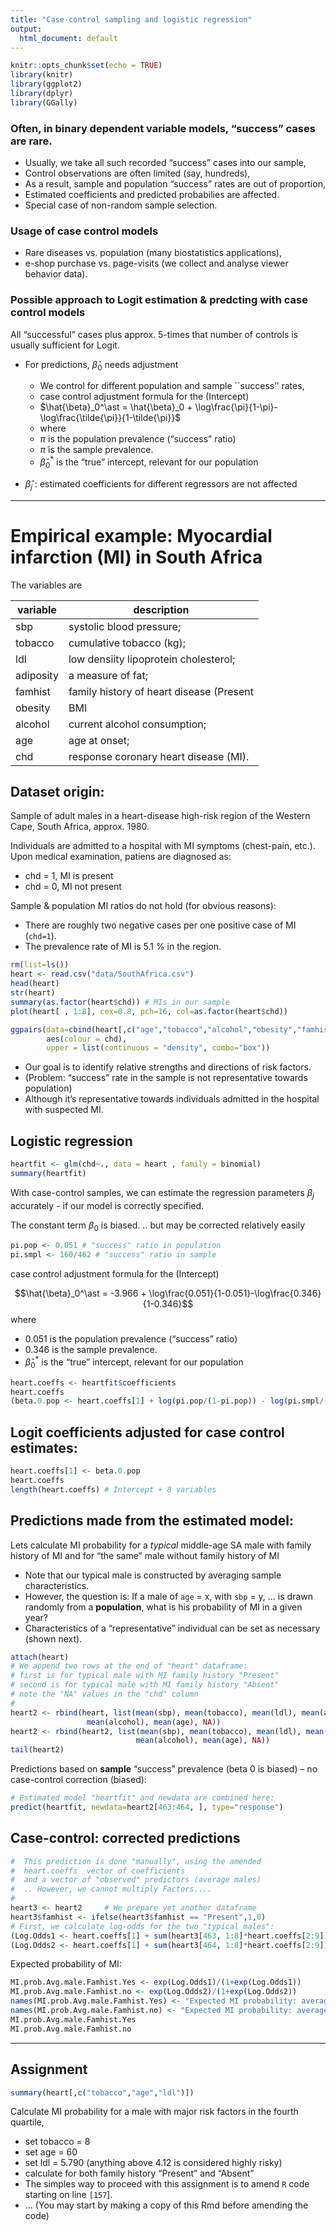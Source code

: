 ---
title: "Case-control sampling and logistic regression"
output:
  html_document: default
---

```{r setup, include=FALSE}
knitr::opts_chunk$set(echo = TRUE)
library(knitr)
library(ggplot2)
library(dplyr)
library(GGally)
```

### Often, in binary dependent variable models, "success" cases are rare.

* Usually, we take all such recorded "success" cases into our sample,
* Control observations are often limited (say, hundreds),
* As a result, sample and population "success" rates are out of proportion,
* Estimated coefficients and predicted probabilies are affected.
* Special case of non-random sample selection. 



### Usage of case control models

* Rare diseases vs. population (many biostatistics applications), 
* e-shop purchase vs. page-visits (we collect and analyse viewer behavior data).


### Possible approach to Logit estimation & predcting with case control models

All "successful" cases plus approx. 5-times that number of controls is usually sufficient for Logit.

* For predictions, $\hat{\beta}_0$ needs adjustment

    + We control for different population and sample ``success'' rates,
    + case control adjustment formula for the (Intercept)
    + $\hat{\beta}_0^\ast = \hat{\beta}_0 + \log\frac{\pi}{1-\pi}-\log\frac{\tilde{\pi}}{1-\tilde{\pi}}$  
    + where  
    + $\pi$ is the population prevalence ("success" ratio)  
    + $\tilde{\pi}$ is the sample prevalence.  
    + $\hat{\beta}_0^\ast$ is the "true" intercept, relevant for our population  


* $\hat{\beta}_j$ : estimated coefficients for different regressors are not affected

---

# Empirical example: Myocardial infarction (MI) in South Africa

The variables are

|   variable      | description                                   |
|-----------------|-----------------------------------------------|
|   sbp           | systolic blood pressure;                      |
|   tobacco       | cumulative tobacco (kg);                      |
|   ldl           | low densiity lipoprotein   cholesterol;       |
|   adiposity     | a measure of fat;                             |
|   famhist       | family history of heart disease   (Present    |
|   obesity       | BMI                                           |
|   alcohol       | current alcohol consumption;                  |
|   age           | age at onset;                                 |
|   chd           | response  coronary heart disease (MI).        |


## Dataset origin:

Sample of adult males in a heart-disease high-risk region of the Western Cape, South Africa, approx. 1980.

Individuals are admitted to a hospital with MI symptoms (chest-pain, etc.). Upon medical examination, patiens are diagnosed as:

* chd = 1, MI is present 
* chd = 0, MI not present


Sample & population MI ratios do not hold (for obvious reasons):

* There are roughly two negative cases per one positive case of MI (`chd=1`).
* The prevalence rate of MI is 5.1 % in the region.


```{r,warning=FALSE, message=FALSE}
rm(list=ls())
heart <- read.csv("data/SouthAfrica.csv")
head(heart)
str(heart)
summary(as.factor(heart$chd)) # MIs in our sample
plot(heart[ , 1:8], cex=0.8, pch=16, col=as.factor(heart$chd))
```

```{r, warning=FALSE, message=FALSE}
ggpairs(data=cbind(heart[,c("age","tobacco","alcohol","obesity","famhist")],chd=as.factor(heart$chd)), 
        aes(colour = chd), 
        upper = list(continuous = "density", combo="box"))
```


* Our goal is to identify relative strengths and directions of risk factors.
* (Problem: "success" rate in the sample is not representative towards population)
* Although it's representative towards individuals admitted in the hospital with suspected MI.

## Logistic regression

```{r}
heartfit <- glm(chd~., data = heart , family = binomial)
summary(heartfit)
```

With case-control samples, we can estimate the regression
parameters $\beta_j$ accurately - if our model is correctly specified.

The constant term $\beta_0$ is biased.
.. but may be corrected relatively easily


```{r}
pi.pop <- 0.051 # "success" ratio in population
pi.smpl <- 160/462 # "success" ratio in sample
```

case control adjustment formula for the (Intercept)

$$\hat{\beta}_0^\ast = -3.966 + \log\frac{0.051}{1-0.051}-\log\frac{0.346}{1-0.346}$$
where

* $0.051$ is the population prevalence ("success" ratio)
* $0.346$ is the sample prevalence.
* $\hat{\beta}_0^\ast$ is the "true" intercept, relevant for our population


```{r}
heart.coeffs <- heartfit$coefficients
heart.coeffs
(beta.0.pop <- heart.coeffs[1] + log(pi.pop/(1-pi.pop)) - log(pi.smpl/(1-pi.smpl)))
```

## Logit coefficients adjusted for case control estimates:

```{r}
heart.coeffs[1] <- beta.0.pop
heart.coeffs
length(heart.coeffs) # Intercept + 8 variables
```


## Predictions made from the estimated model:

Lets calculate MI probability for a *typical* middle-age SA male with family history of MI and for "the same" male without family history of MI 

* Note that our typical male is constructed by averaging sample characteristics.  
* However, the question is: If a male of `age` = x, with `sbp` = y, ... is drawn randomly from a **population**, what is his probability of MI in a given year?  
* Characteristics of a "representative" individual can be set as necessary (shown next). 


```{r}
attach(heart) 
# We append two rows at the end of "heart" dataframe:
# first is for typical male with MI family history "Present"
# second is for typical male with MI family history "Absent"
# note the "NA" values in the "chd" column 
#
heart2 <- rbind(heart, list(mean(sbp), mean(tobacco), mean(ldl), mean(adiposity), "Present", mean(obesity),
                 mean(alcohol), mean(age), NA))
heart2 <- rbind(heart2, list(mean(sbp), mean(tobacco), mean(ldl), mean(adiposity), "Absent", mean(obesity),
                            mean(alcohol), mean(age), NA))
tail(heart2)
```



Predictions based on **sample** "success" prevalence (beta 0 is biased) -- no case-control correction (biased):

```{r}
# Estimated model "heartfit" and newdata are combined here:
predict(heartfit, newdata=heart2[463:464, ], type="response")
```

## Case-control: corrected predictions

```{r}
#  This prediction is done "manually", using the amended
#  heart.coeffs  vector of coefficients
#  and a vector of "observed" predictors (average males)
#  .. However, we cannot multiply Factors....
#
heart3 <- heart2     # We prepare yet another dataframe 
heart3$famhist <- ifelse(heart3$famhist == "Present",1,0)
# First, we calculate log-odds for the two "typical males":
(Log.Odds1 <- heart.coeffs[1] + sum(heart3[463, 1:8]*heart.coeffs[2:9]))
(Log.Odds2 <- heart.coeffs[1] + sum(heart3[464, 1:8]*heart.coeffs[2:9]))
```

Expected probability of MI:

```{r}
MI.prob.Avg.male.Famhist.Yes <- exp(Log.Odds1)/(1+exp(Log.Odds1))
MI.prob.Avg.male.Famhist.no <- exp(Log.Odds2)/(1+exp(Log.Odds2))
names(MI.prob.Avg.male.Famhist.Yes) <- "Expected MI probability: average male WITH family history of MI"
names(MI.prob.Avg.male.Famhist.no) <- "Expected MI probability: average male WITHOUT family history of MI"
MI.prob.Avg.male.Famhist.Yes
MI.prob.Avg.male.Famhist.no
```

---

## Assignment
```{r}
summary(heart[,c("tobacco","age","ldl")])
```
Calculate MI probability for a male with major risk factors in the fourth quartile,

* set tobacco = 8
* set age = 60
* set ldl = 5.790 (anything above 4.12 is considered highly risky)
* calculate for both family history "Present" and "Absent"  
* The simples way to proceed with this assignment is to amend `R` code starting on line `[157`].  
* $\dots$ (You may start by making a copy of this Rmd before amending the code)